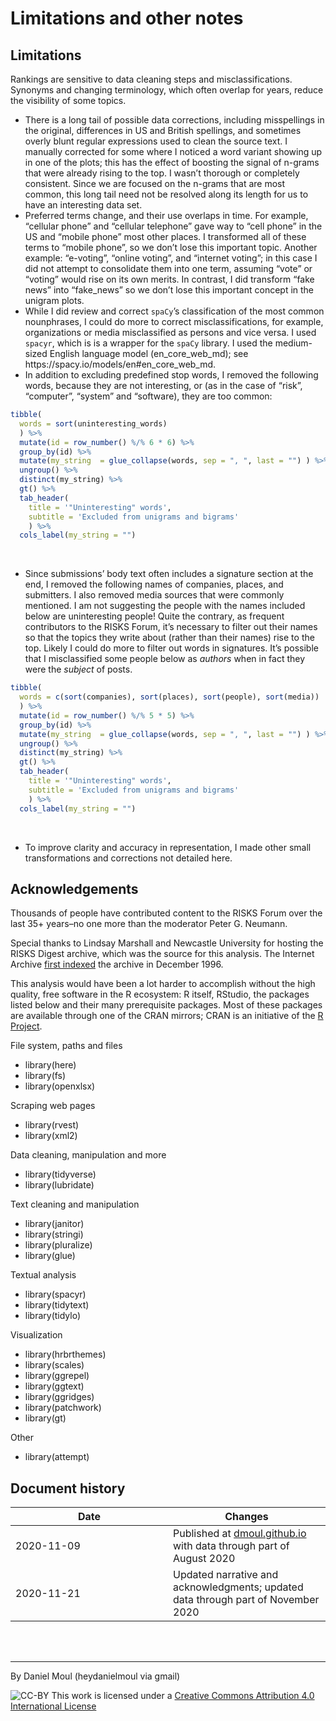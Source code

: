 <!-- 09C-risk-lens.Rmd -->
<!-- # part 3 -->

# Limitations and other notes

## Limitations

Rankings are sensitive to data cleaning steps and misclassifications. Synonyms and changing terminology, which often overlap for years, reduce the visibility of some topics.

* There is a long tail of possible data corrections, including misspellings in the original, differences in US and British spellings, and sometimes overly blunt regular expressions used to clean the source text. I manually corrected for some where I noticed a word variant showing up in one of the plots; this has the effect of boosting the signal of n-grams that were already rising to the top. I wasn't thorough or completely consistent. Since we are focused on the n-grams that are most common, this long tail need not be resolved along its length for us to have an interesting data set.
* Preferred terms change, and their use overlaps in time. For example, "cellular phone" and "cellular telephone" gave way to "cell phone" in the US and "mobile phone" most other places. I transformed all of these terms to "mobile phone", so we don't lose this important topic. Another example: "e-voting", "online voting", and "internet voting"; in this case I did not attempt to consolidate them into one term, assuming "vote" or "voting" would rise on its own merits. In contrast, I did transform "fake news" into "fake_news" so we don't lose this important concept in the unigram plots.
* While I did review and correct `spaCy`'s classification of the most common nounphrases, I could do more to correct  misclassifications, for example, organizations or media misclassified as persons and vice versa. I used `spacyr`, which is is a wrapper for the `spaCy` library. I used the medium-sized English language model (en_core_web_md); see https://spacy.io/models/en#en_core_web_md.
* In addition to excluding predefined stop words, I removed the following words, because they are not interesting, or (as in the case of "risk", "computer", "system" and "software), they are too common:

```r

tibble(
  words = sort(uninteresting_words)
  ) %>%
  mutate(id = row_number() %/% 6 * 6) %>%
  group_by(id) %>%
  mutate(my_string  = glue_collapse(words, sep = ", ", last = "") ) %>%
  ungroup() %>%
  distinct(my_string) %>%
  gt() %>%
  tab_header(
    title = '"Uninteresting" words',
    subtitle = 'Excluded from unigrams and bigrams'
    ) %>%
  cols_label(my_string = "")

```

<br>

* Since submissions' body text often includes a signature section at the end, I removed the following names of companies, places, and submitters. I also removed media sources that were commonly mentioned. I am not suggesting the people with the names included below are uninteresting people! Quite the contrary, as frequent contributors to the RISKS Forum, it's necessary to filter out their names so that the topics they write about (rather than their names) rise to the top. Likely I could do more to filter out words in signatures. It's possible that I misclassified some people below as *authors* when in fact they were the *subject* of posts.

```r

tibble(
  words = c(sort(companies), sort(places), sort(people), sort(media))
  ) %>%
  mutate(id = row_number() %/% 5 * 5) %>%
  group_by(id) %>%
  mutate(my_string  = glue_collapse(words, sep = ", ", last = "") ) %>%
  ungroup() %>%
  distinct(my_string) %>%
  gt() %>%
  tab_header(
    title = '"Uninteresting" words',
    subtitle = 'Excluded from unigrams and bigrams'
    ) %>%
  cols_label(my_string = "")

```

<br>

* To improve clarity and accuracy in representation, I made other small transformations and corrections not detailed here.

## Acknowledgements

Thousands of people have contributed content to the RISKS Forum over the last 35+ years--no one more than the moderator Peter G. Neumann.

Special thanks to Lindsay Marshall and Newcastle University for hosting the RISKS Digest archive, which was the source for this analysis. The Internet Archive [first indexed](https://web.archive.org/web/19961201000000*/https://catless.ncl.ac.uk/Risks/) the archive in December 1996.

This analysis would have been a lot harder to accomplish without the high quality, free software in the R ecosystem: R itself, RStudio, the packages listed below and their many prerequisite packages. Most of these packages are available through one of the CRAN mirrors; CRAN is an initiative of the [R Project](https://www.r-project.org).

File system, paths and files

* library(here)
* library(fs)
* library(openxlsx)

Scraping web pages

* library(rvest)
* library(xml2)

Data cleaning, manipulation and more

* library(tidyverse)
* library(lubridate)

Text cleaning and manipulation

* library(janitor)
* library(stringi)
* library(pluralize)
* library(glue)

Textual analysis

* library(spacyr)
* library(tidytext)
* library(tidylo)

Visualization

* library(hrbrthemes)
* library(scales)
* library(ggrepel)
* library(ggtext)
* library(ggridges)
* library(patchwork)
* library(gt)

Other

* library(attempt)

## Document history

| **Date** | **Changes** |
| --- | --- |
| 2020-11-09 | Published at [dmoul.github.io](dmoul.github.io) with data through part of August 2020 |
| 2020-11-21 | Updated narrative and acknowledgments; updated data through part of November 2020 |

<br>
<br>

---

By Daniel Moul (heydanielmoul via gmail)

![CC-BY](https://i.creativecommons.org/l/by/4.0/88x31.png) This work is licensed under a [Creative Commons Attribution 4.0 International License](http://creativecommons.org/licenses/by/4.0/)
